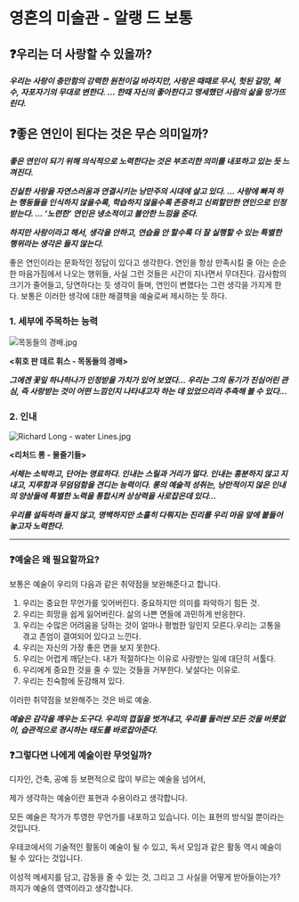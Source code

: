 # 영혼의 미술관 - 알랭 드 보통

## ❓우리는 더 사랑할 수 있을까?

**_우리는 사랑이 충만함의 강력한 원천이길 바라지만, 사랑은 때때로 무시, 헛된 갈망, 복수, 자포자기의 무대로 변한다. … 한때 자신의 좋아한다고 맹세했던 사람의 삶을 망가뜨린다._**

## ❓좋은 연인이 된다는 것은 무슨 의미일까?

**_좋은 연인이 되기 위해 의식적으로 노력한다는 것은 부조리한 의미를 내포하고 있는 듯 느껴진다._**

**_진실한 사랑을 자연스러움과 연결시키는 낭만주의 시대에 살고 있다. … 사랑에 빠져 하는 행동들을 인식하지 않을수록, 학습하지 않을수록 존중하고 신뢰할만한 연인으로 인정받는다. … ‘노련한’ 연인은 냉소적이고 불안한 느낌을 준다._**

**_하지만 사랑이라고 해서, 생각을 안하고, 연습을 안 할수록 더 잘 실행할 수 있는 특별한 행위라는 생각은 들지 않는다._**

좋은 연인이라는 문화적인 정답이 있다고 생각한다. 연인을 항상 만족시킬 줄 아는 순순한 마음가짐에서 나오는 행위들, 사실 그런 것들은 시간이 지나면서 무뎌진다. 감사함의 크기가 줄어들고, 당연하다는 듯 생각이 들며, 연인이 변했다는 그런 생각을 가지게 한다. 보통은 이러한 생각에 대한 해결책을 예술로써 제시하는 듯 하다.

### 1. 세부에 주목하는 능력

![목동들의 경배.jpg](https://t2.daumcdn.net/thumb/R720x0.fjpg/?fname=http://t1.daumcdn.net/brunch/service/user/7YmD/image/0e24WMmhjVBLKtODoi74K3pdQkA.jpg)

**\<휘호 판 데르 휘스 - 목동들의 경배>**

**_그에겐 꽃잎 하나하나가 인정받을 가치가 있어 보였다… 우리는 그의 동기가 진심어린 관심, 즉 사랑받는 것이 어떤 느낌인지 나타내고자 하는 데 있었으리라 추측해 볼 수 있다…_**

### 2. 인내

![Richard Long - water Lines.jpg](https://img1.daumcdn.net/thumb/R1280x0/?fname=http://t1.daumcdn.net/brunch/service/user/7MYn/image/KF1uq-WuBvEbhPMZjcgckA2-2ZU.jpg)

**\<리처드 롱 - 물줄기들>**

**_서체는 소박하고, 단어는 명료하다. 인내는 스릴과 거리가 멀다. 인내는 흥분하지 않고 지내고, 지루함과 무덤덤함을 견디는 능력이다. 롱의 예술적 성취는, 낭만적이지 않은 인내의 양상들에 특별한 노력을 통합시켜 상상력을 사로잡은데 있다…_**

**_우리를 설득하려 들지 않고, 명백하지만 소홀히 다뤄지는 진리를 우리 마음 앞에 붙들어 놓고자 노력한다._**

---

### ❓예술은 왜 필요할까요?

보통은 예술이 우리의 다음과 같은 취약점을 보완해준다고 합니다.

1. 우리는 중요한 무언가를 잊어버린다. 중요하지만 의미를 파악하기 힘든 것.
2. 우리는 희망을 쉽게 잃어버린다. 삶의 나쁜 면들에 과민하게 반응한다.
3. 우리는 수많은 어려움을 당하는 것이 얼마나 평범한 일인지 모른다.우리는 고통을 겪고 존엄이 결여되어 있다고 느낀다.
4. 우리는 자신의 가장 좋은 면을 보지 못한다.
5. 우리는 어렵게 깨닫는다. 내가 적절하다는 이유로 사랑받는 일에 대단히 서툴다.
6. 우리에게 중요한 것을 줄 수 있는 것들을 거부한다. 낯설다는 이유로.
7. 우리는 친숙함에 둔감해져 있다.

이러한 취약점을 보완해주는 것은 바로 예술.

**_예술은 감각을 깨우는 도구다. 우리의 껍질을 벗겨내고, 우리를 둘러싼 모든 것을 버릇없이, 습관적으로 경시하는 태도를 바로잡아준다._**

### ❓그렇다면 나에게 예술이란 무엇일까?

디자인, 건축, 공예 등 보편적으로 많이 부르는 예술을 넘어서,

제가 생각하는 예술이란 표현과 수용이라고 생각합니다.

모든 예술은 작가가 투영한 무언가를 내포하고 있습니다. 이는 표현의 방식일 뿐이라는 것입니다.

우테코에서의 기술적인 활동이 예술이 될 수 있고, 독서 모임과 같은 활동 역시 예술이 될 수 있다는 것입니다.

이성적 메세지를 담고, 감동을 줄 수 있는 것, 그리고 그 사실을 어떻게 받아들이는가? 까지가 예술의 영역이라고 생각합니다.
